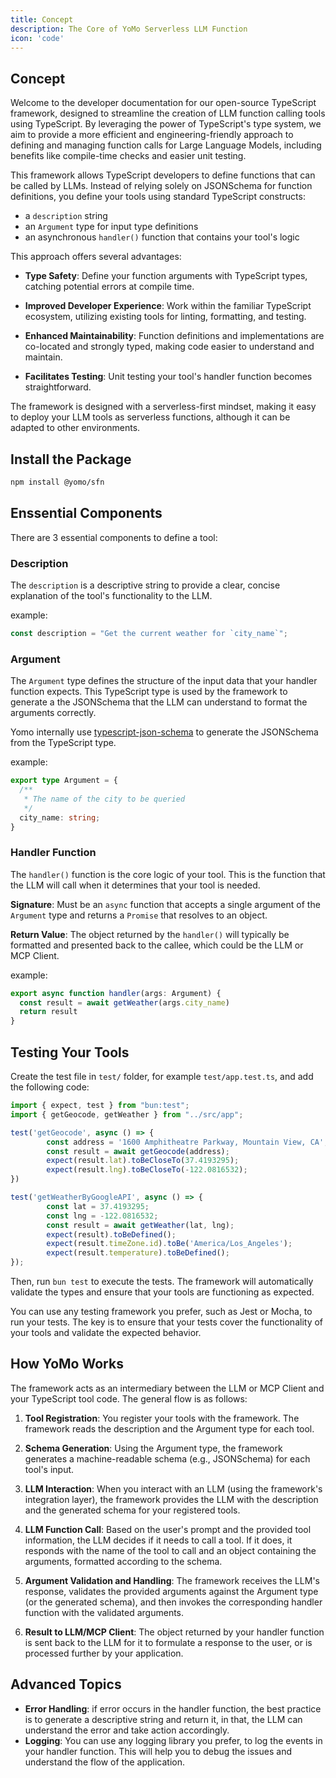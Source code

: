 ```yaml
---
title: Concept
description: The Core of YoMo Serverless LLM Function
icon: 'code'
---
```


## Concept

Welcome to the developer documentation for our open-source TypeScript framework, designed to streamline the creation of LLM function calling tools using TypeScript. By leveraging the power of TypeScript's type system, we aim to provide a more efficient and engineering-friendly approach to defining and managing function calls for Large Language Models, including benefits like compile-time checks and easier unit testing.

This framework allows TypeScript developers to define functions that can be called by LLMs. Instead of relying solely on JSONSchema for function definitions, you define your tools using standard TypeScript constructs: 

- a `description` string
- an `Argument` type for input type definitions
- an asynchronous `handler()` function that contains your tool's logic

This approach offers several advantages:

- **Type Safety**: Define your function arguments with TypeScript types, catching potential errors at compile time.

- **Improved Developer Experience**: Work within the familiar TypeScript ecosystem, utilizing existing tools for linting, formatting, and testing.

- **Enhanced Maintainability**: Function definitions and implementations are co-located and strongly typed, making code easier to understand and maintain.

- **Facilitates Testing**: Unit testing your tool's handler function becomes straightforward.

The framework is designed with a serverless-first mindset, making it easy to deploy your LLM tools as serverless functions, although it can be adapted to other environments.

## Install the Package

```bash
npm install @yomo/sfn
```

## Enssential Components

There are 3 essential components to define a tool:

### Description

The `description` is a descriptive string to provide a clear, concise explanation of the tool's functionality to the LLM.

example:

```typescript
const description = "Get the current weather for `city_name`";
```

### Argument

The `Argument` type defines the structure of the input data that your handler function expects. This TypeScript type is used by the framework to generate a the JSONSchema that the LLM can understand to format the arguments correctly.

Yomo internally use [typescript-json-schema](https://github.com/YousefED/typescript-json-schema) to generate the JSONSchema from the TypeScript type. 

example:

```typescript
export type Argument = {
  /**
   * The name of the city to be queried
   */
  city_name: string;
}
```

### Handler Function

The `handler()` function is the core logic of your tool. This is the function that the LLM will call when it determines that your tool is needed.

**Signature**: Must be an `async` function that accepts a single argument of the `Argument` type and returns a `Promise` that resolves to an object.

**Return Value**: The object returned by the `handler()` will typically be formatted and presented back to the callee, which could be the LLM or MCP Client.

example:

```typescript
export async function handler(args: Argument) {
  const result = await getWeather(args.city_name)
  return result
}
```

## Testing Your Tools

Create the test file in `test/` folder, for example `test/app.test.ts`, and add the following code:

```typescript
import { expect, test } from "bun:test";
import { getGeocode, getWeather } from "../src/app";

test('getGeocode', async () => {
        const address = '1600 Amphitheatre Parkway, Mountain View, CA';
        const result = await getGeocode(address);
        expect(result.lat).toBeCloseTo(37.4193295);
        expect(result.lng).toBeCloseTo(-122.0816532);
})

test('getWeatherByGoogleAPI', async () => {
        const lat = 37.4193295;
        const lng = -122.0816532;
        const result = await getWeather(lat, lng);
        expect(result).toBeDefined();
        expect(result.timeZone.id).toBe('America/Los_Angeles');
        expect(result.temperature).toBeDefined();
});
```

Then, run `bun test` to execute the tests. The framework will automatically validate the types and ensure that your tools are functioning as expected.

You can use any testing framework you prefer, such as Jest or Mocha, to run your tests. The key is to ensure that your tests cover the functionality of your tools and validate the expected behavior.

## How YoMo Works

The framework acts as an intermediary between the LLM or MCP Client and your TypeScript tool code. The general flow is as follows:

1. **Tool Registration**: You register your tools with the framework. The framework reads the description and the Argument type for each tool.

2. **Schema Generation**: Using the Argument type, the framework generates a machine-readable schema (e.g., JSONSchema) for each tool's input.

3. **LLM Interaction**: When you interact with an LLM (using the framework's integration layer), the framework provides the LLM with the description and the generated schema for your registered tools.

4. **LLM Function Call**: Based on the user's prompt and the provided tool information, the LLM decides if it needs to call a tool. If it does, it responds with the name of the tool to call and an object containing the arguments, formatted according to the schema.

5. **Argument Validation and Handling**: The framework receives the LLM's response, validates the provided arguments against the Argument type (or the generated schema), and then invokes the corresponding handler function with the validated arguments.

6. **Result to LLM/MCP Client**: The object returned by your handler function is sent back to the LLM for it to formulate a response to the user, or is processed further by your application.

## Advanced Topics

- **Error Handling**: if error occurs in the handler function, the best practice is to generate a descriptive string and return it, in that, the LLM can understand the error and take action accordingly.
- **Logging**: You can use any logging library you prefer, to log the events in your handler function. This will help you to debug the issues and understand the flow of the application.
